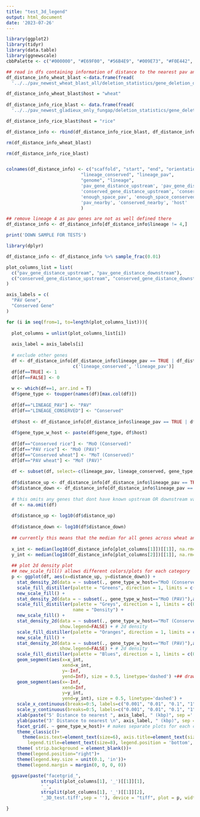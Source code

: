 ```yaml
---
title: "test_3d_legend"
output: html_document
date: '2023-07-26'
---
```


```r

library(ggplot2)
library(tidyr)
library(data.table)
library(ggnewscale)
cbbPalette <- c("#000000", "#E69F00", "#56B4E9", "#009E73", "#F0E442", "#0072B2", "#D55E00", "#CC79A7")

```


```r
## read in dfs containing information of distance to the nearest pav and conserved genes for all genes for both wheat and rice blast
df_distance_info_wheat_blast <-data.frame(fread(
  '../../pav_newest_wheat_blast_all/deletion_statistics/gene_deletion_distance_info.txt'))

df_distance_info_wheat_blast$host = "wheat"
  
df_distance_info_rice_blast <- data.frame(fread(
  '../../pav_newest_gladieux_only_fungap/deletion_statistics/gene_deletion_distance_info.txt'))

df_distance_info_rice_blast$host = "rice"

df_distance_info <- rbind(df_distance_info_rice_blast, df_distance_info_wheat_blast)

rm(df_distance_info_wheat_blast)

rm(df_distance_info_rice_blast)


colnames(df_distance_info) <- c("scaffold", "start", "end", "orientation", "id",
                            "lineage_conserved", "lineage_pav",
                            "genome", "lineage",
                            'pav_gene_distance_upstream', 'pav_gene_distance_downstream', 'pav_gene_distance_closest',
                            'conserved_gene_distance_upstream', 'conserved_gene_distance_downstream', 'conserved_gene_distance_closest',
                            'enough_space_pav', 'enough_space_conserved',
                            'pav_nearby', 'conserved_nearby', 'host'
                            )

## remove lineage 4 as pav genes are not as well defined there
df_distance_info <- df_distance_info[df_distance_info$lineage != 4,]

```

```r

print('DOWN SAMPLE FOR TESTS')

library(dplyr)

df_distance_info <- df_distance_info %>% sample_frac(0.01)

```



```r

plot_columns_list = list(
  c("pav_gene_distance_upstream", "pav_gene_distance_downstream"),
  c("conserved_gene_distance_upstream", "conserved_gene_distance_downstream")
)

axis_labels = c(
  "PAV Gene",
  "Conserved Gene"
)

```

```r

for (i in seq(from=1, to=length(plot_columns_list))){
  
  plot_columns = unlist(plot_columns_list[i])
  
  axis_label = axis_labels[i]
  
  # exclude other genes
  df <- df_distance_info[df_distance_info$lineage_pav == TRUE | df_distance_info$lineage_conserved == TRUE,
                         c('lineage_conserved', 'lineage_pav')]
  df[df==TRUE] <- 1
  df[df==FALSE] <- 0
  
  w <- which(df==1, arr.ind = T)
  df$gene_type <- toupper(names(df)[max.col(df)])
  
  df[df=="LINEAGE_PAV"] <- "PAV"
  df[df=="LINEAGE_CONSERVED"] <- "Conserved"
  
  df$host <- df_distance_info[df_distance_info$lineage_pav == TRUE | df_distance_info$lineage_conserved == TRUE,]$host
  
  df$gene_type_w_host <- paste(df$gene_type, df$host)
  
  df[df=="Conserved rice"] <- "MoO (Conserved)"
  df[df=="PAV rice"] <- "MoO (PAV)"
  df[df=="Conserved wheat"] <- "MoT (Conserved)"
  df[df=="PAV wheat"] <- "MoT (PAV)"
  
  df <- subset(df, select=-c(lineage_pav, lineage_conserved, gene_type, host))
  
  df$distance_up <- df_distance_info[df_distance_info$lineage_pav == TRUE | df_distance_info$lineage_conserved == TRUE,][[plot_columns[1]]]
  df$distance_down <- df_distance_info[df_distance_info$lineage_pav == TRUE | df_distance_info$lineage_conserved == TRUE,][[plot_columns[2]]]
  
  # this omits any genes that dont have known upstream OR downstream values
  df <- na.omit(df)
  
  df$distance_up <- log10(df$distance_up)
    
  df$distance_down <- log10(df$distance_down)
  
  ## currently this means that the median for all genes across wheat and rice blast is plotted on the 2d density plot
  
  x_int <- median(log10(df_distance_info[plot_columns[1]])[[1]], na.rm=TRUE)
  y_int <- median(log10(df_distance_info[plot_columns[2]])[[1]], na.rm=TRUE)
  
  ## plot 2d density plot
  ## new_scale_fill() allows different colors/plots for each category
  p <- ggplot(df, aes(x=distance_up, y=distance_down)) +
    stat_density_2d(data = ~ subset(., gene_type_w_host=="MoO (Conserved)"),aes(fill = ..level..), geom = "polygon", show.legend=FALSE) + # 2d density
    scale_fill_distiller(palette = "Greens", direction = 1, limits = c(0, 1)) +
    new_scale_fill() +
    stat_density_2d(data = ~ subset(., gene_type_w_host=="MoO (PAV)"),aes(fill = ..level..), geom = "polygon", show.legend=TRUE) + # 2d density
    scale_fill_distiller(palette = "Greys", direction = 1, limits = c(0, 1),
                         name = "Density") +
    new_scale_fill() +
    stat_density_2d(data = ~ subset(., gene_type_w_host=="MoT (Conserved)"),aes(fill = ..level..), geom = "polygon", 
                    show.legend=FALSE) + # 2d density
    scale_fill_distiller(palette = "Oranges", direction = 1, limits = c(0, 1)) +
    new_scale_fill() +
    stat_density_2d(data = ~ subset(., gene_type_w_host=="MoT (PAV)"),aes(fill = ..level..), geom = "polygon", 
                    show.legend=FALSE) + # 2d density
    scale_fill_distiller(palette = "Blues", direction = 1, limits = c(0, 1)) +
    geom_segment(aes(x=x_int,
                     xend=x_int,
                     y=-Inf,
                     yend=Inf), size = 0.5, linetype='dashed') +## draw median segments
    geom_segment(aes(x=-Inf,
                     xend=Inf,
                     y=y_int,
                     yend=y_int), size = 0.5, linetype='dashed') +
    scale_x_continuous(breaks=0:5, labels=c("0.001", "0.01", "0.1", "1", "10", "100"), limits = c(1,5)) + # logticks
    scale_y_continuous(breaks=0:5, labels=c("0.001", "0.01", "0.1", "1", "10", "100"), limits = c(1,5)) +
    xlab(paste("5' Distance to nearest ", axis_label, " (kbp)", sep ='')) +
    ylab(paste("3' Distance to nearest \n", axis_label, " (kbp)", sep ='')) +
    facet_grid(. ~ gene_type_w_host)+ # makes separate plots for each category
    theme_classic()+
      theme(axis.text=element_text(size=6), axis.title=element_text(size=8), 
        legend.title=element_text(size=8), legend.position = 'bottom', legend.text=element_text(size=6))+
    theme( strip.background = element_blank())+
    theme(legend.position="right")+
    theme(legend.key.size = unit(0.1, 'in'))+
    theme(legend.margin = margin(0, 0, 0, 0))

  ggsave(paste("facetgrid_",
             strsplit(plot_columns[1], '_')[[1]][1],
             '_',
             strsplit(plot_columns[1], '_')[[1]][2],
             '_3D_test.tiff',sep = ''), device = "tiff", plot = p, width = 6.5, height = 6.5/4, dpi=600)

}

```